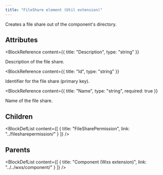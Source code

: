 ```yaml
---
title: "FileShare element (Util extension)"
---
```



Creates a file share out of the component's directory.


## Attributes

<BlockWrapper>

  <BlockReference
    content={{
      title: "Description",
      type: "string"
    }}
  >
  Description of the file share.
  </BlockReference>

  <BlockReference
    content={{
      title: "Id",
      type: "string"
    }}
  >
  Identifier for the file share (primary key).
  </BlockReference>

  <BlockReference
    content={{
      title: "Name",
      type: "string",
      required: true
    }}
  >
  Name of the file share.
  </BlockReference>

</BlockWrapper>

## Children

<BlockDefList content={[
    {
      title: "FileSharePermission",
      link: "../filesharepermission/"
    }
  ]}
/>

## Parents

<BlockDefList content={[
    {
      title: "Component (Wxs extension)",
      link: "../../wxs/component/"
    }
  ]}
/>